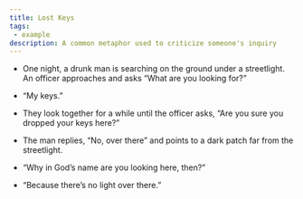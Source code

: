 ```yaml
---
title: Lost Keys
tags: 
 - example
description: A common metaphor used to criticize someone's inquiry
---
```


- One night, a drunk man is searching on the ground under a streetlight. An 
  officer approaches and asks "What are you looking for?"

- "My keys."

- They look together for a while until the officer asks, "Are you sure you 
  dropped your keys here?"

- The man replies, "No, over there" and points to a dark patch far from the 
  streetlight.

- "Why in God's name are you looking here, then?"

- "Because there's no light over there."